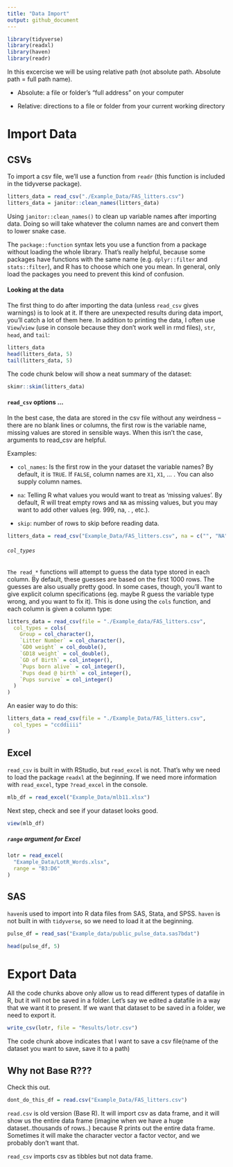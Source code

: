 ```yaml
---
title: "Data Import"
output: github_document
---
```


```r
library(tidyverse)
library(readxl)
library(haven)
library(readr)
```

In this excercise we will be using relative path (not absolute path. Absolute path = full path name). 

* Absolute: a file or folder’s “full address” on your computer

* Relative: directions to a file or folder from your current working directory

# Import Data

## CSVs

To import a csv file, we’ll use a function from `readr` (this function is included in the tidyverse package).

```r
litters_data = read_csv("./Example_Data/FAS_litters.csv")
litters_data = janitor::clean_names(litters_data)
```

Using `janitor::clean_names()` to clean up variable names after importing data. Doing so will take whatever the column names are and convert them to lower snake case.

The `package::function` syntax lets you use a function from a package without loading the whole library. That’s really helpful, because some packages have functions with the same name (e.g. `dplyr::filter` and `stats::filter`), and R has to choose which one you mean. In general, only load the packages you need to prevent this kind of confusion. 

#### Looking at the data

The first thing to do after importing the data (unless `read_csv` gives warnings) is to look at it. If there are unexpected results during data import, you’ll catch a lot of them here. In addition to printing the data, I often use `View`/`view` (use in console because they don't work well in rmd files), `str`, `head`, and `tail`:

```r
litters_data
head(litters_data, 5)
tail(litters_data, 5)
```

The code chunk below will show a neat summary of the dataset:
```r
skimr::skim(litters_data)
```

#### `read_csv` options ...

In the best case, the data are stored in the csv file without any weirdness – there are no blank lines or columns, the first row is the variable name, missing values are stored in sensible ways. 
When this isn’t the case, arguments to read_csv are helpful.

Examples:

* `col_names`: Is the first row in the your dataset the variable names? By default, it is `TRUE`. If `FALSE`, column names are `X1`, `X1`, … . You can also supply column names.

* `na`: Telling R what values you would want to treat as 'missing values'. By default, R will treat empty rows and `NA` as missing values, but you may want to add other values (eg. 999, na, . , etc.).

* `skip`: number of rows to skip before reading data.

```r
litters_data = read_csv("Example_Data/FAS_litters.csv", na = c("", "NA", 999, 88,) skip = 2)
```

###### `col_types`

`The read_*` functions will attempt to guess the data type stored in each column. By default, these guesses are based on the first 1000 rows. The guesses are also usually pretty good. In some cases, though, you’ll want to give explicit column specifications (eg. maybe R guess the variable type wrong, and you want to fix it). This is done using the `cols` function, and each column is given a column type:

```r
litters_data = read_csv(file = "./Example_data/FAS_litters.csv",
  col_types = cols(
    Group = col_character(),
    `Litter Number` = col_character(),
    `GD0 weight` = col_double(),
    `GD18 weight` = col_double(),
    `GD of Birth` = col_integer(),
    `Pups born alive` = col_integer(),
    `Pups dead @ birth` = col_integer(),
    `Pups survive` = col_integer()
  )
)
```

An easier way to do this:
```r
litters_data = read_csv(file = "./Example_Data/FAS_litters.csv",
  col_types = "ccddiiii"
)
```

## Excel

`read_csv` is built in with RStudio, but `read_excel` is not. That's why we need to load the package `readxl` at the beginning.
If we need more information with `read_excel`, type `?read_excel` in the console.

```r
mlb_df = read_excel("Example_Data/mlb11.xlsx")
```

Next step, check and see if your dataset looks good.
```r
view(mlb_df)
```

##### `range` argument for Excel
```r
lotr = read_excel(
  "Example_Data/LotR_Words.xlsx",
  range = "B3:D6"
)
```

## SAS

`haven`is used to import into R data files from SAS, Stata, and SPSS. `haven` is not built in with `tidyverse`, so we need to load it at the beginning.

```r
pulse_df = read_sas("Example_data/public_pulse_data.sas7bdat")

head(pulse_df, 5)
```

# Export Data

All the code chunks above only allow us to read different types of datafile in R, but it will not be saved in a folder. Let's say we edited a datafile in a way that we want it to present. If we want that dataset to be saved in a folder, we need to export it.

```r
write_csv(lotr, file = "Results/lotr.csv")
```
The code chunk above indicates that I want to save a csv file(name of the dataset you want to save, save it to a path)


## Why not Base R???

Check this out.
```r
dont_do_this_df = read.csv("Example_Data/FAS_litters.csv")
```
`read.csv` is old version (Base R). It will import csv as data frame, and it will show us the entire data frame (imagine when we have a huge dataset..thousands of rows..) because R prints out the entire data frame. Sometimes it will make the character vector a factor vector, and we probably don't want that.

`read_csv` imports csv as tibbles but not data frame.



